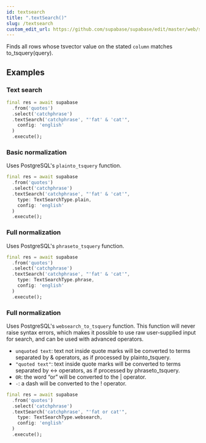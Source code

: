 ```yaml
---
id: textsearch
title: ".textSearch()"
slug: /textsearch
custom_edit_url: https://github.com/supabase/supabase/edit/master/web/spec/supabase_dart_v1_ref.yml
---
```



Finds all rows whose tsvector value on the stated `column` matches to_tsquery(query).




















## Examples

### Text search



```dart
final res = await supabase
  .from('quotes')
  .select('catchphrase')
  .textSearch('catchphrase', "'fat' & 'cat'", 
    config: 'english' 
  )
  .execute();
```

### Basic normalization

Uses PostgreSQL's `plainto_tsquery` function.

```dart
final res = await supabase
  .from('quotes')
  .select('catchphrase')
  .textSearch('catchphrase', "'fat' & 'cat'",  
    type: TextSearchType.plain,
    config: 'english' 
  )
  .execute();
```

### Full normalization

Uses PostgreSQL's `phraseto_tsquery` function.

```dart
final res = await supabase
  .from('quotes')
  .select('catchphrase')
  .textSearch('catchphrase', "'fat' & 'cat'",  
    type: TextSearchType.phrase,
    config: 'english' 
  )
  .execute();
```

### Full normalization

Uses PostgreSQL's `websearch_to_tsquery` function. 
This function will never raise syntax errors, which makes it possible to use raw user-supplied input for search, and can be used 
with advanced operators.

- `unquoted text`: text not inside quote marks will be converted to terms separated by & operators, as if processed by plainto_tsquery.
- `"quoted text"`: text inside quote marks will be converted to terms separated by <-> operators, as if processed by phraseto_tsquery.
- `OR`: the word “or” will be converted to the | operator.
- `-`: a dash will be converted to the ! operator.


```dart
final res = await supabase
  .from('quotes')
  .select('catchphrase')
  .textSearch('catchphrase', "'fat or cat'",  
    type: TextSearchType.websearch,
    config: 'english'
  )
  .execute();
```